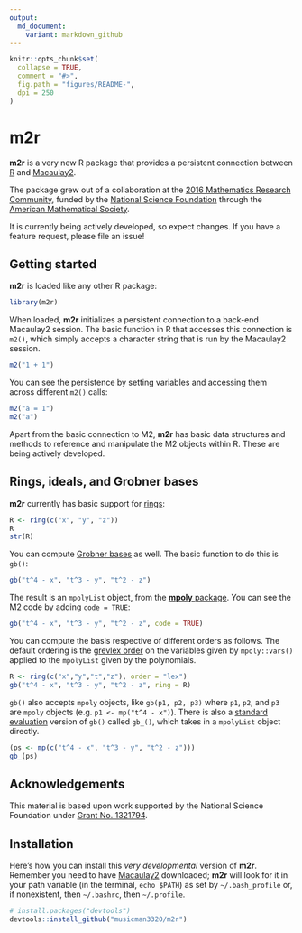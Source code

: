 ```yaml
---
output:
  md_document:
    variant: markdown_github
---
```


<!-- README.md is generated from README.Rmd. Please edit that file -->

```r

knitr::opts_chunk$set(
  collapse = TRUE,
  comment = "#>",
  fig.path = "figures/README-",
  dpi = 250
)
```

<!-- NOTE: you have to kill any R M2 process before knitting this. -->


# __m2r__

__m2r__ is a very new R package that provides a persistent connection between [R](https://www.r-project.org) and [Macaulay2](http://www.math.uiuc.edu/Macaulay2/).

The package grew out of a collaboration at the [2016 Mathematics Research Community](http://www.ams.org/programs/research-communities/mrc-16), funded by the [National Science Foundation](http://www.nsf.gov) through the [American Mathematical Society](http://www.ams.org/home/page). 

It is currently being actively developed, so expect changes. If you have a feature request, please file an issue!








## Getting started

__m2r__ is loaded like any other R package:
```r
library(m2r)
```

When loaded, __m2r__ initializes a persistent connection to a back-end Macaulay2 session.  The basic function in R that accesses this connection is `m2()`, which simply accepts a character string that is run by the Macaulay2 session.

```r
m2("1 + 1")
```

You can see the persistence by setting variables and accessing them across different `m2()` calls:

```r
m2("a = 1")
m2("a")
```

Apart from the basic connection to M2, __m2r__ has basic data structures and methods to reference and manipulate the M2 objects within R.  These are being actively developed.










## Rings, ideals, and Grobner bases

__m2r__ currently has basic support for [rings](https://en.wikipedia.org/wiki/Ring_(mathematics)):

```r
R <- ring(c("x", "y", "z"))
R
str(R)
```

You can compute [Grobner bases](https://en.wikipedia.org/wiki/Gröbner_basis) as well.  The basic function to do this is `gb()`:
```r
gb("t^4 - x", "t^3 - y", "t^2 - z")
```
The result is an `mpolyList` object, from the [__mpoly__ package](https://github.com/dkahle/mpoly).  You can see the M2 code by adding `code = TRUE`:
```r
gb("t^4 - x", "t^3 - y", "t^2 - z", code = TRUE)
```

You can compute the basis respective of different orders as follows.  The default ordering is the [grevlex order](https://en.wikipedia.org/wiki/Monomial_order) on the variables given by `mpoly::vars()` applied to the `mpolyList` given by the polynomials.
```r
R <- ring(c("x","y","t","z"), order = "lex")
gb("t^4 - x", "t^3 - y", "t^2 - z", ring = R)
```


`gb()` also accepts `mpoly` objects, like `gb(p1, p2, p3)` where `p1`, `p2`, and `p3` are `mpoly` objects (e.g. `p1 <- mp("t^4 - x")`).  There is also a [standard evaluation](http://adv-r.had.co.nz/Computing-on-the-language.html) version of `gb()` called `gb_()`, which takes in a `mpolyList` object directly.
```r
(ps <- mp(c("t^4 - x", "t^3 - y", "t^2 - z")))
gb_(ps)
```









## Acknowledgements

  This material is based upon work supported by the National Science Foundation under [Grant No. 1321794](http://nsf.gov/awardsearch/showAward?AWD_ID=1321794).

## Installation

Here's how you can install this _very developmental_ version of __m2r__.  Remember you need to have [Macaulay2](http://www.math.uiuc.edu/Macaulay2/) downloaded; __m2r__ will look for it in your path variable (in the terminal, `echo $PATH`) as set by `~/.bash_profile` or, if nonexistent, then `~/.bashrc`, then `~/.profile`.

```R
# install.packages("devtools")
devtools::install_github("musicman3320/m2r")
```
